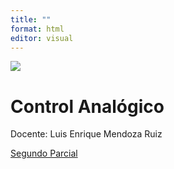 ```yaml
---
title: ""
format: html
editor: visual
---
```


![](Media/uvm_logo.webp){fig-align="center"}

# Control Analógico

Docente: Luis Enrique Mendoza Ruiz

[Segundo Parcial](U01.qmd "Contenido del Segundo Parcial")

